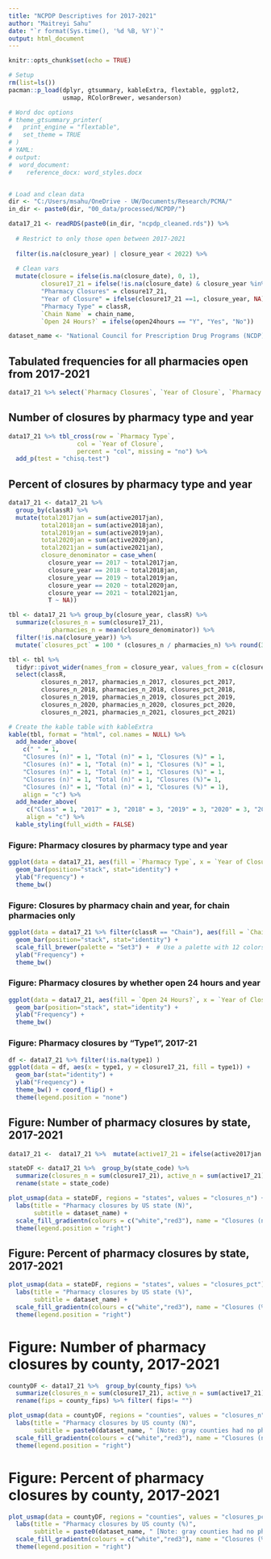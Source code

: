 ```yaml
---
title: "NCPDP Descriptives for 2017-2021"
author: "Maitreyi Sahu"
date: "`r format(Sys.time(), '%d %B, %Y')`"
output: html_document
---
```


```r
knitr::opts_chunk$set(echo = TRUE)

# Setup
rm(list=ls())
pacman::p_load(dplyr, gtsummary, kableExtra, flextable, ggplot2,
               usmap, RColorBrewer, wesanderson)

# Word doc options 
# theme_gtsummary_printer(
#   print_engine = "flextable",
#   set_theme = TRUE
# )
# YAML:
# output: 
#  word_document:
#    reference_docx: word_styles.docx


# Load and clean data
dir <- "C:/Users/msahu/OneDrive - UW/Documents/Research/PCMA/"
in_dir <- paste0(dir, "00_data/processed/NCPDP/")

data17_21 <- readRDS(paste0(in_dir, "ncpdp_cleaned.rds")) %>% 
  
  # Restrict to only those open between 2017-2021
  
  filter(is.na(closure_year) | closure_year < 2022) %>% 
  
  # Clean vars
  mutate(closure = ifelse(is.na(closure_date), 0, 1),
         closure17_21 = ifelse(!is.na(closure_date) & closure_year %in% 2017:2021, 1, 0),
         "Pharmacy Closures" = closure17_21,
         "Year of Closure" = ifelse(closure17_21 ==1, closure_year, NA),
         "Pharmacy Type" = classR,
         `Chain Name` = chain_name,
         `Open 24 Hours?` = ifelse(open24hours == "Y", "Yes", "No"))

dataset_name <- "National Council for Prescription Drug Programs (NCDP), 2017-21"

```


## Tabulated frequencies for all pharmacies open from 2017-2021

```r

data17_21 %>% select(`Pharmacy Closures`, `Year of Closure`, `Pharmacy Type`, `Open 24 Hours?`) %>%  tbl_summary(missing_text = "Remained open") 

```

## Number of closures by pharmacy type and year

```r

data17_21 %>% tbl_cross(row = `Pharmacy Type`, 
                   col = `Year of Closure`, 
                   percent = "col", missing = "no") %>% 
  add_p(test = "chisq.test")

```

## Percent of closures by pharmacy type and year

```r

data17_21 <- data17_21 %>% 
  group_by(classR) %>% 
  mutate(total2017jan = sum(active2017jan),
         total2018jan = sum(active2018jan),
         total2019jan = sum(active2019jan),
         total2020jan = sum(active2020jan),
         total2021jan = sum(active2021jan),
         closure_denominator = case_when(
           closure_year == 2017 ~ total2017jan,
           closure_year == 2018 ~ total2018jan,
           closure_year == 2019 ~ total2019jan, 
           closure_year == 2020 ~ total2020jan,
           closure_year == 2021 ~ total2021jan,
           T ~ NA))

tbl <- data17_21 %>% group_by(closure_year, classR) %>% 
  summarize(closures_n = sum(closure17_21),
            pharmacies_n = mean(closure_denominator)) %>% 
  filter(!is.na(closure_year)) %>% 
  mutate(`closures_pct` = 100 * (closures_n / pharmacies_n) %>% round(3)) 

tbl <- tbl %>% 
  tidyr::pivot_wider(names_from = closure_year, values_from = c(closures_n, pharmacies_n, closures_pct)) %>% 
  select(classR, 
         closures_n_2017, pharmacies_n_2017, closures_pct_2017,
         closures_n_2018, pharmacies_n_2018, closures_pct_2018,
         closures_n_2019, pharmacies_n_2019, closures_pct_2019,
         closures_n_2020, pharmacies_n_2020, closures_pct_2020,
         closures_n_2021, pharmacies_n_2021, closures_pct_2021)

# Create the kable table with kableExtra
kable(tbl, format = "html", col.names = NULL) %>%
  add_header_above(
    c(" " = 1, 
    "Closures (n)" = 1, "Total (n)" = 1, "Closures (%)" = 1,
    "Closures (n)" = 1, "Total (n)" = 1, "Closures (%)" = 1, 
    "Closures (n)" = 1, "Total (n)" = 1, "Closures (%)" = 1, 
    "Closures (n)" = 1, "Total (n)" = 1, "Closures (%)"= 1, 
    "Closures (n)" = 1, "Total (n)" = 1, "Closures (%)" = 1),
    align = "c") %>%
  add_header_above(
     c("Class" = 1, "2017" = 3, "2018" = 3, "2019" = 3, "2020" = 3, "2021" = 3),
     align = "c") %>%
  kable_styling(full_width = FALSE) 
```


### Figure: Pharmacy closures by pharmacy type and year

```r
ggplot(data = data17_21, aes(fill = `Pharmacy Type`, x = `Year of Closure`, y = closure)) + 
  geom_bar(position="stack", stat="identity") +
  ylab("Frequency") +
  theme_bw()  
```

### Figure: Closures by pharmacy chain and year, for chain pharmacies only

```r
ggplot(data = data17_21 %>% filter(classR == "Chain"), aes(fill = `Chain Name`, x = `Year of Closure`, y = closure)) + 
  geom_bar(position="stack", stat="identity") +
  scale_fill_brewer(palette = "Set3") +  # Use a palette with 12 colors
  ylab("Frequency") +
  theme_bw()  
```

### Figure: Pharmacy closures by whether open 24 hours and year

```r
ggplot(data = data17_21, aes(fill = `Open 24 Hours?`, x = `Year of Closure`, y = closure)) + 
  geom_bar(position="stack", stat="identity") +
  ylab("Frequency") +
  theme_bw()  
```

### Figure: Pharmacy closures by "Type1", 2017-21

```r
df <- data17_21 %>% filter(!is.na(type1) )
ggplot(data = df, aes(x = type1, y = closure17_21, fill = type1)) + 
  geom_bar(stat="identity") +
  ylab("Frequency") +
  theme_bw() + coord_flip() +
  theme(legend.position = "none") 
```

## Figure: Number of pharmacy closures by state, 2017-2021

```r
data17_21 <-  data17_21 %>%  mutate(active17_21 = ifelse(active2017jan ==1 | active2018jan == 1 | active2019jan == 1 | active2020jan == 1 | active2021jan ==1, 1, 0))

stateDF <- data17_21 %>%  group_by(state_code) %>% 
  summarize(closures_n = sum(closure17_21), active_n = sum(active17_21), closures_pct = 100 * (closures_n/active_n)) %>% 
  rename(state = state_code)

plot_usmap(data = stateDF, regions = "states", values = "closures_n") + 
  labs(title = "Pharmacy closures by US state (N)",
       subtitle = dataset_name) + 
  scale_fill_gradientn(colours = c("white","red3"), name = "Closures (n)", label = scales::comma) + 
  theme(legend.position = "right")  
```

## Figure: Percent of pharmacy closures by state, 2017-2021

```r
plot_usmap(data = stateDF, regions = "states", values = "closures_pct") + 
  labs(title = "Pharmacy closures by US state (%)",
       subtitle = dataset_name) + 
  scale_fill_gradientn(colours = c("white","red3"), name = "Closures (%)", label = scales::comma) + 
  theme(legend.position = "right")  
```

# Figure: Number of pharmacy closures by county, 2017-2021

```r
countyDF <- data17_21 %>%  group_by(county_fips) %>% 
  summarize(closures_n = sum(closure17_21), active_n = sum(active17_21), closures_pct = 100 * (closures_n/active_n)) %>% 
  rename(fips = county_fips) %>% filter( fips!= "")

plot_usmap(data = countyDF, regions = "counties", values = "closures_n") + 
  labs(title = "Pharmacy closures by US county (N)",
       subtitle = paste0(dataset_name, " [Note: gray counties had no pharmacies in 2017-21]")) + 
  scale_fill_gradientn(colours = c("white","red3"), name = "Closures (n)", label = scales::comma) + 
  theme(legend.position = "right")  
```

# Figure: Percent of pharmacy closures by county, 2017-2021

```r
plot_usmap(data = countyDF, regions = "counties", values = "closures_pct") + 
  labs(title = "Pharmacy closures by US county (%)",
       subtitle = paste0(dataset_name, " [Note: gray counties had no pharmacies in 2017-21]")) + 
  scale_fill_gradientn(colours = c("white","red3"), name = "Closures (%)", label = scales::comma) + 
  theme(legend.position = "right")  
```
